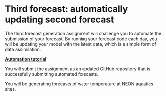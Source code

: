# Third forecast: automatically updating second forecast

The third forecast generation assignment will challenge you to automate the submission of your forecast. By running your forecast code each day, you will be updating your model with the latest data, which is a simple form of data assimilation.

[**Automation tutorial**](https://github.com/OlssonF/NEON-forecast-challenge-workshop/blob/main/Automate_forecasts/automation_tutorial.Rmd)

You will submit the assignment as an updated GitHub repository that is successfully submitting automated forecasts.

You will be generating forecasts of water temperature at NEON aquatics sites.
